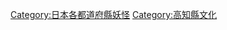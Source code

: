 {{日本行政區劃分類導航|的妖怪|}}
{{Commonscat|Legendary creatures from Kochi Prefecture}}

[[Category:日本各都道府縣妖怪|Category:日本各都道府縣妖怪]]
[[Category:高知縣文化|Category:高知縣文化]]